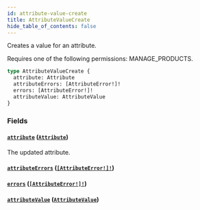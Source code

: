 ```yaml
---
id: attribute-value-create
title: AttributeValueCreate
hide_table_of_contents: false
---
```


Creates a value for an attribute.

Requires one of the following permissions: MANAGE_PRODUCTS.

```graphql
type AttributeValueCreate {
  attribute: Attribute
  attributeErrors: [AttributeError!]!
  errors: [AttributeError!]!
  attributeValue: AttributeValue
}
```

### Fields

#### [`attribute`](#) ([`Attribute`](../../../developer/api-reference/objects/attribute))

The updated attribute.

#### [`attributeErrors`](#) ([`[AttributeError!]!`](../../../developer/api-reference/objects/attribute-error))

#### [`errors`](#) ([`[AttributeError!]!`](../../../developer/api-reference/objects/attribute-error))

#### [`attributeValue`](#) ([`AttributeValue`](../../../developer/api-reference/objects/attribute-value))
